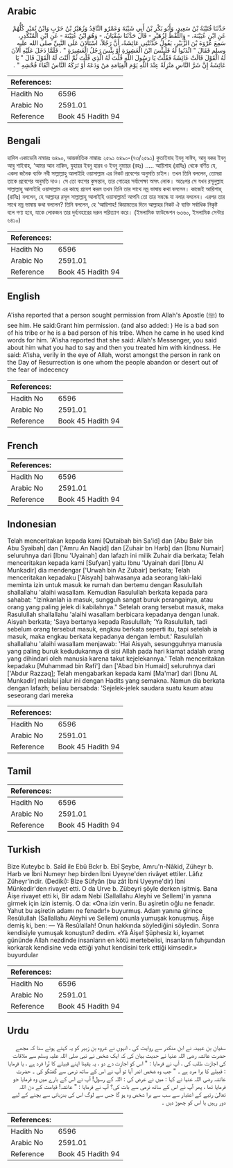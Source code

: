## Arabic


<div dir="rtl" lang="ar" style={{fontSize:'larger',backgroundColor:'#f8f9fa',padding:20}}>
حَدَّثَنَا قُتَيْبَةُ بْنُ سَعِيدٍ، وَأَبُو بَكْرِ بْنُ أَبِي شَيْبَةَ وَعَمْرٌو النَّاقِدُ وَزُهَيْرُ بْنُ حَرْبٍ وَابْنُ نُمَيْرٍ كُلُّهُمْ عَنِ ابْنِ عُيَيْنَةَ، - وَاللَّفْظُ لِزُهَيْرٍ - قَالَ حَدَّثَنَا سُفْيَانُ، - وَهُوَ ابْنُ عُيَيْنَةَ - عَنِ ابْنِ الْمُنْكَدِرِ، سَمِعَ عُرْوَةَ بْنَ الزُّبَيْرِ، يَقُولُ حَدَّثَتْنِي عَائِشَةُ، أَنَّ رَجُلاً، اسْتَأْذَنَ عَلَى النَّبِيِّ صلى الله عليه وسلم فَقَالَ ‏"‏ ائْذَنُوا لَهُ فَلَبِئْسَ ابْنُ الْعَشِيرَةِ أَوْ بِئْسَ رَجُلُ الْعَشِيرَةِ ‏"‏ ‏.‏ فَلَمَّا دَخَلَ عَلَيْهِ أَلاَنَ لَهُ الْقَوْلَ قَالَتْ عَائِشَةُ فَقُلْتُ يَا رَسُولَ اللَّهِ قُلْتَ لَهُ الَّذِي قُلْتَ ثُمَّ أَلَنْتَ لَهُ الْقَوْلَ قَالَ ‏"‏ يَا عَائِشَةُ إِنَّ شَرَّ النَّاسِ مَنْزِلَةً عِنْدَ اللَّهِ يَوْمَ الْقِيَامَةِ مَنْ وَدَعَهُ أَوْ تَرَكَهُ النَّاسُ اتِّقَاءَ فُحْشِهِ ‏"‏ ‏.‏
</div>
<div style={{backgroundColor:'#f8f9fa',padding:20, marginBottom: 10}}><table> <thead> <tr> <th>References:</th> <th></th> </tr> </thead> <tbody><tr><td>Hadith No</td><td>6596</td></tr><tr><td>Arabic No</td><td>2591.01</td></tr><tr><td>Reference</td><td>Book 45 Hadith 94</td></tr></tbody></table></div>

## Bengali


<div dir="ltr" lang="bn" style={{fontSize:'larger',backgroundColor:'#f8f9fa',padding:20}}>
হাদিস একাডেমি নাম্বারঃ ৬৪৯০, আন্তর্জাতিক নাম্বারঃ ২৫৯১ ৬৪৯০-(৭৩/২৫৯১) কুতাইবাহ ইবনু সাঈদ, আবু বকর ইবনু আবু শাইবাহ, ‘আমর আন নাকিদ, যুহায়র ইবনু হারব ও ইবনু নুমায়র (রহঃ) ..... আয়িশাহ (রাযিঃ) থেকে বর্ণিত যে, একদা জনৈক ব্যক্তি নবী সাল্লাল্লাহু আলাইহি ওয়াসাল্লাম এর নিকট প্রবেশের অনুমতি চাইল। তখন তিনি বললেন, তোমরা তাকে প্রবেশের অনুমতি দাও। সে তো বংশের কুসন্তান, তার গোত্রের সর্বাপেক্ষা অসৎ লোক। অতঃপর সে যখন রসূলুল্লাহ সাল্লাল্লাহু আলাইহি ওয়াসাল্লাম এর কাছে প্রবেশ করল তখন তিনি তার সাথে নম্র ভাষায় কথা বললেন। কাজেই আয়িশাহ্ (রাযিঃ) বললেন, হে আল্লাহর রসূল সাল্লাল্লাহু আলাইহি ওয়াসাল্লাম! আপনি তো তার সম্বন্ধে যা বলার বললেন। এরপর তার সাথে নম্র ভাষায় কথা বললেন? তিনি বললেন, হে ‘আয়িশাহ! কিয়ামতের দিনে আল্লাহর নিকট ঐ ব্যক্তি সর্বাধিক নিকৃষ্ট বলে গণ্য হবে, যাকে লোকজন তার দুর্ব্যবহারের দরুন পরিত্যাগ করে। (ইসলামিক ফাউন্ডেশন ৬৩৬০, ইসলামিক সেন্টার ৬৪১০)
</div>
<div style={{backgroundColor:'#f8f9fa',padding:20, marginBottom: 10}}><table> <thead> <tr> <th>References:</th> <th></th> </tr> </thead> <tbody><tr><td>Hadith No</td><td>6596</td></tr><tr><td>Arabic No</td><td>2591.01</td></tr><tr><td>Reference</td><td>Book 45 Hadith 94</td></tr></tbody></table></div>

## English


<div dir="ltr" lang="en" style={{fontSize:'larger',backgroundColor:'#f8f9fa',padding:20}}>
A'isha reported that a person sought permission from Allah's Apostle (ﷺ) to see him. He said:Grant him permission. (and also added: ) He is a bad son of his tribe or he is a bad person of his tribe. When he came in he used kind words for him. 'A'isha reported that she said: Allah's Messenger, you said about him what you had to say and then you treated him with kindness. He said: A'isha, verily in the eye of Allah, worst amongst the person in rank on the Day of Resurrection is one whom the people abandon or desert out of the fear of indecency
</div>
<div style={{backgroundColor:'#f8f9fa',padding:20, marginBottom: 10}}><table> <thead> <tr> <th>References:</th> <th></th> </tr> </thead> <tbody><tr><td>Hadith No</td><td>6596</td></tr><tr><td>Arabic No</td><td>2591.01</td></tr><tr><td>Reference</td><td>Book 45 Hadith 94</td></tr></tbody></table></div>

## French


<div dir="ltr" lang="fr" style={{fontSize:'larger',backgroundColor:'#f8f9fa',padding:20}}>

</div>
<div style={{backgroundColor:'#f8f9fa',padding:20, marginBottom: 10}}><table> <thead> <tr> <th>References:</th> <th></th> </tr> </thead> <tbody><tr><td>Hadith No</td><td>6596</td></tr><tr><td>Arabic No</td><td>2591.01</td></tr><tr><td>Reference</td><td>Book 45 Hadith 94</td></tr></tbody></table></div>

## Indonesian


<div dir="ltr" lang="id" style={{fontSize:'larger',backgroundColor:'#f8f9fa',padding:20}}>
Telah menceritakan kepada kami [Qutaibah bin Sa'id] dan [Abu Bakr bin Abu Syaibah] dan ['Amru An Naqid] dan [Zuhair bn Harb] dan [Ibnu Numair] seluruhnya dari [Ibnu 'Uyainah] dan lafazh ini milik Zuhair dia berkata; Telah menceritakan kepada kami [Sufyan] yaitu Ibnu 'Uyainah dari [Ibnu Al Munkadir] dia mendengar ['Urwah bin Az Zubair] berkata; Telah menceritakan kepadaku ['Aisyah] bahwasanya ada seorang laki-laki meminta izin untuk masuk ke rumah dan bertemu dengan Rasulullah shallallahu 'alaihi wasallam. Kemudian Rasulullah berkata kepada para sahabat: "Izinkanlah ia masuk, sungguh sangat buruk perangainya, atau orang yang paling jelek di kabilahnya." Setelah orang tersebut masuk, maka Rasulullah shallallahu 'alaihi wasallam berbicara kepadanya dengan Iunak. Aisyah berkata; 'Saya bertanya kepada Rasulullah; 'Ya Rasulullah, tadi sebelum orang tersebut masuk, engkau berkata seperti itu, tapi setelah ia masuk, maka engkau berkata kepadanya dengan lembut.' Rasulullah shallallahu 'alaihi wasallam menjawab: 'Hai Aisyah, sesungguhnya manusia yang paling buruk kedudukannya di sisi Allah pada hari kiamat adalah orang yang dihindari oleh manusia karena takut kejelekannya.' Telah menceritakan kepadaku [Muhammad bin Rafi'] dan ['Abad bin Humaid] seluruhnya dari ['Abdur Razzaq]; Telah mengabarkan kepada kami [Ma'mar] dari [Ibnu AL Munkadir] melalui jalur ini dengan Hadits yang semakna. Namun dia berkata dengan lafazh; beliau bersabda: 'Sejelek-jelek saudara suatu kaum atau seseorang dari mereka
</div>
<div style={{backgroundColor:'#f8f9fa',padding:20, marginBottom: 10}}><table> <thead> <tr> <th>References:</th> <th></th> </tr> </thead> <tbody><tr><td>Hadith No</td><td>6596</td></tr><tr><td>Arabic No</td><td>2591.01</td></tr><tr><td>Reference</td><td>Book 45 Hadith 94</td></tr></tbody></table></div>

## Tamil


<div dir="ltr" lang="ta" style={{fontSize:'larger',backgroundColor:'#f8f9fa',padding:20}}>

</div>
<div style={{backgroundColor:'#f8f9fa',padding:20, marginBottom: 10}}><table> <thead> <tr> <th>References:</th> <th></th> </tr> </thead> <tbody><tr><td>Hadith No</td><td>6596</td></tr><tr><td>Arabic No</td><td>2591.01</td></tr><tr><td>Reference</td><td>Book 45 Hadith 94</td></tr></tbody></table></div>

## Turkish


<div dir="ltr" lang="tr" style={{fontSize:'larger',backgroundColor:'#f8f9fa',padding:20}}>
Bize Kuteybc b. Saîd ile Ebû Bckr b. Ebî Şeybe, Amru'n-Nâkid, Züheyr b. Harb ve İbni Numeyr hep birden İbni Uyeyne'den rivâyet ettiler. Lâfız Züheyr'indir. (Dediki): Bize Süfyân (bu zât İbni Uyeyne'dir) İbni Münkedir'den rivayet etti. O da Urve b. Zübeyri şöyle derken işitmiş. Bana Âişe rivayet etti ki, Bir adam Nebi (Sallallahu Aleyhi ve Sellem)'in yanına girmek için izin istemiş. O da: «Ona izin verin. Bu aşiretin oğlu ne fenadır. Yahut bu aşiretin adamı ne fenadır!» buyurmuş. Adam yanına girince Resûlullah (Sallallahu Aleyhi ve Sellem) onunla yumuşak konuşmuş. Âişe demiş ki, ben: — Yâ Resûlallah! Onun hakkında söylediğini söyledin. Sonra kendisiyle yumuşak konuştun? dedim. «Yâ Âişe! Şüphesiz ki, kıyamet gününde Allah nezdinde insanların en kötü mertebelisi, insanların fuhşundan korkarak kendisine veda ettiği yahut kendisini terk ettiği kimsedir.» buyurdular
</div>
<div style={{backgroundColor:'#f8f9fa',padding:20, marginBottom: 10}}><table> <thead> <tr> <th>References:</th> <th></th> </tr> </thead> <tbody><tr><td>Hadith No</td><td>6596</td></tr><tr><td>Arabic No</td><td>2591.01</td></tr><tr><td>Reference</td><td>Book 45 Hadith 94</td></tr></tbody></table></div>

## Urdu


<div dir="rtl" lang="ur" style={{fontSize:'larger',backgroundColor:'#f8f9fa',padding:20}}>
سفیان بن عیینہ نے ابن منکدر سے روایت کی ، انہوں نے عروہ بن زبیر کو یہ کہتے ہوئے سنا کہ مجھے حضرت عائشہ رضی اللہ عنہا نے حدیث بیان کی کہ ایک شخص نے نبی صلی اللہ علیہ وسلم سے ملاقات کی اجازت طلب کی ، آپ نے فرمایا : " اس کو اجازت دے دو ، یہ یقینا اپنے قبیلے کا بُرا فرد ہے ، یا فرمایا : قبیلے کا برا مرد ہے ۔ " جب وہ شخص اندر آیا تو آپ نے اس کے ساتھ نرمی سے گفتگو کی ۔ حضرت عائشہ رضی اللہ عنہا نے کہا : میں نے عرض کی : اللہ کے رسول! آپ نے اس کے بارے میں وہ فرمایا جو فرمایا تھا ، پھر آپ نے اس کے ساتھ نرمی سے بات کی؟ آپ نے فرمایا : " عائشہ! قیامت کے دن اللہ تعالیٰ رتبے کے اعتبار سے سب سے برا شخص وہ ہو گا جس سے لوگ اس کی بدزبانی سے بچنے کے لیے دور رہیں یا اس کو چھوڑ دیں ۔
</div>
<div style={{backgroundColor:'#f8f9fa',padding:20, marginBottom: 10}}><table> <thead> <tr> <th>References:</th> <th></th> </tr> </thead> <tbody><tr><td>Hadith No</td><td>6596</td></tr><tr><td>Arabic No</td><td>2591.01</td></tr><tr><td>Reference</td><td>Book 45 Hadith 94</td></tr></tbody></table></div>
